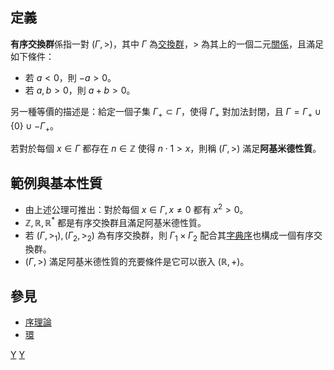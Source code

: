 ==定義==
'''有序交換群'''係指一對 <math>(\Gamma, >)</math>，其中 <math>\Gamma</math> 為[[交換群|交換群]]，<math>></math> 為其上的一個二元[[關係|關係]]，且滿足如下條件：

* 若 <math>a < 0</math>，則 <math>-a > 0</math>。
* 若 <math>a, b > 0</math>，則 <math> a+b > 0 </math>。

另一種等價的描述是：給定一個子集 <math>\Gamma_+  \subset \Gamma</math>，使得 <math>\Gamma_+</math> 對加法封閉，且 <math> \Gamma = \Gamma_+ \cup \{ 0 \} \cup -\Gamma_+</math>。

若對於每個 <math> x \in \Gamma </math> 都存在 <math>n \in \mathbb{Z}</math> 使得 <math>n \cdot 1 > x</math>，則稱 <math>(\Gamma,>)</math> 滿足'''阿基米德性質'''。

==範例與基本性質== 
* 由上述公理可推出：對於每個 <math>x \in \Gamma, x \neq 0</math> 都有 <math> x^2 > 0 </math>。
* <math>\mathbb{Z}, \mathbb{R}, \mathbb{R}^*</math> 都是有序交換群且滿足阿基米德性質。
* 若 <math>(\Gamma, >_1), (\Gamma_2,  >_2)</math> 為有序交換群，則 <math>\Gamma_1 \times \Gamma_2</math> 配合其[[字典序|字典序]]也構成一個有序交換群。
* <math>(\Gamma, >)</math> 滿足阿基米德性質的充要條件是它可以嵌入 <math>(\mathbb{R}, +)</math>。

==參見==
*[[序理論|序理論]]
*[[环_(代数)|環]]

{{ModernAlgebra}}


[[Category:序理論|Y]]
[[Category:群论|Y]]